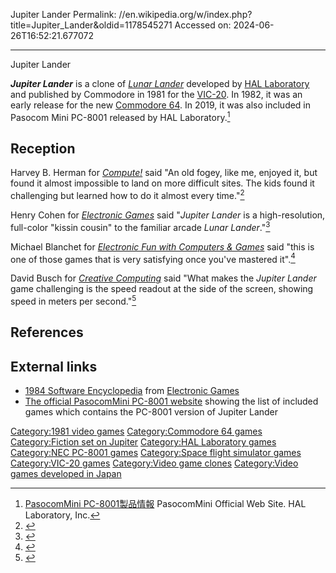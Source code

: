 Jupiter Lander
Permalink: //en.wikipedia.org/w/index.php?title=Jupiter_Lander&oldid=1178545271
Accessed on: 2024-06-26T16:52:21.677072



------
Jupiter Lander
{{Short description|1981 video game}}
{{Infobox video game
| collapsible = 
| state = 
| italic title = 
| title = Jupiter Lander
| image = Jupiter Lander cover.jpg
| alt = 
| caption = 
| developer = Hitoshi Suzuki (鈴木仁志<ref>[https://akiba-pc.watch.impress.co.jp/docs/news/news/1211145.html 「オリオン80」の竹内あきら氏や「ジュピターランダー」の鈴木仁志氏が登壇、当時のビルゲイツ氏の話も] - AKIBA PC Hotline!</ref>)/[[HAL Laboratory]]
| publisher = [[Commodore International|Commodore]]
| series = 
| engine = 
| platforms = [[VIC-20]], [[Commodore 64]], [[PC-8000 series|PC-8001]], PasocomMini PC-8001
| released = '''1981:''' VIC-20<br>'''1981:''' PC-8001<br>'''1982:''' C64<br>'''2019:''' PasocomMini PC-8001
| genre = 
| modes = 
}}

'''''Jupiter Lander''''' is a clone of ''[[Lunar Lander (1979 video game)|Lunar Lander]]'' developed by [[HAL Laboratory]] and published by Commodore in 1981 for the [[VIC-20]]. In 1982, it was an early release for the  new [[Commodore 64]]. In 2019, it was also included in Pasocom Mini PC-8001  released by HAL Laboratory.<ref>[https://www.pcmini.jp/product_pc-8001/ PasocomMini PC-8001製品情報] PasocomMini Official Web Site. HAL Laboratory, Inc.</ref>

==Reception==
Harvey B. Herman for ''[[Compute!]]'' said "An old fogey, like me, enjoyed it, but found it almost impossible to land on more difficult sites. The kids found it challenging but learned how to do it almost every time."<ref>{{Cite web|url=https://archive.org/details/1982-06-compute-magazine/page/n105/mode/2up|title=Compute! Magazine Issue 025 : Free Download, Borrow, and Streaming|website=Internet Archive|date=June 1982 }}</ref>

Henry Cohen for ''[[Electronic Games]]'' said "''Jupiter Lander'' is a high-resolution, full-color "kissin cousin" to the familiar arcade ''Lunar Lander''."<ref>{{Cite web|url=https://archive.org/details/Electronic_Games_Volume_01_Number_08_1982-10_Reese_Communications_US/page/n71/mode/2up|title=Electronic Games - Volume 01 Number 08 (1982-10)(Reese Communications)(US) : Free Download, Borrow, and Streaming|website=Internet Archive|date=October 1982 }}</ref>

Michael Blanchet for ''[[Electronic Fun with Computers & Games]]'' said "this is one of those games that is very satisfying once you've mastered it".<ref>{{Cite web|url=https://archive.org/details/Electronic_Fun_with_Computer_Games_Vol_01_No_01_1982-11_Fun_Games_Publishing_US/page/n69/mode/2up|title=Electronic Fun with Computer & Games - Vol 01 No 01 (1982-11|website=Internet Archive|date=November 1982 }}</ref>

David Busch for ''[[Creative Computing]]'' said "What makes the ''Jupiter Lander'' game challenging is the speed readout at the side of the screen, showing speed in meters per second."<ref>{{Cite web|url=https://archive.org/details/CreativeComputingbetterScan198302/page/n109/mode/2up|title=Creative Computing 1983 02|website=Internet Archive|date=February 1983 }}</ref>

==References==
{{reflist}}

==External links==
*[https://archive.org/stream/RetroGameMagazineOneShots/1984%20Software%20Encyclopedia%20%281983%29%20Over%20900%20Descriptions%20and%20Ratings#page/n77/mode/2up 1984 Software Encyclopedia] from [[Electronic Games]]
*[https://t3im7yvx7iztzj7hxlve2pd56a-adv7ofecxzh2qqi-www-pcmini-jp.translate.goog/product_pc-8001/soft/ The official PasocomMini PC-8001 website] {{Webarchive|url=https://web.archive.org/web/20210514230359/https://t3im7yvx7iztzj7hxlve2pd56a-adv7ofecxzh2qqi-www-pcmini-jp.translate.goog/product_pc-8001/soft/ |date=2021-05-14 }} showing the list of included games which contains the PC-8001 version of Jupiter Lander

[[Category:1981 video games]]
[[Category:Commodore 64 games]]
[[Category:Fiction set on Jupiter]]
[[Category:HAL Laboratory games]]
[[Category:NEC PC-8001 games]]
[[Category:Space flight simulator games]]
[[Category:VIC-20 games]]
[[Category:Video game clones]]
[[Category:Video games developed in Japan]]